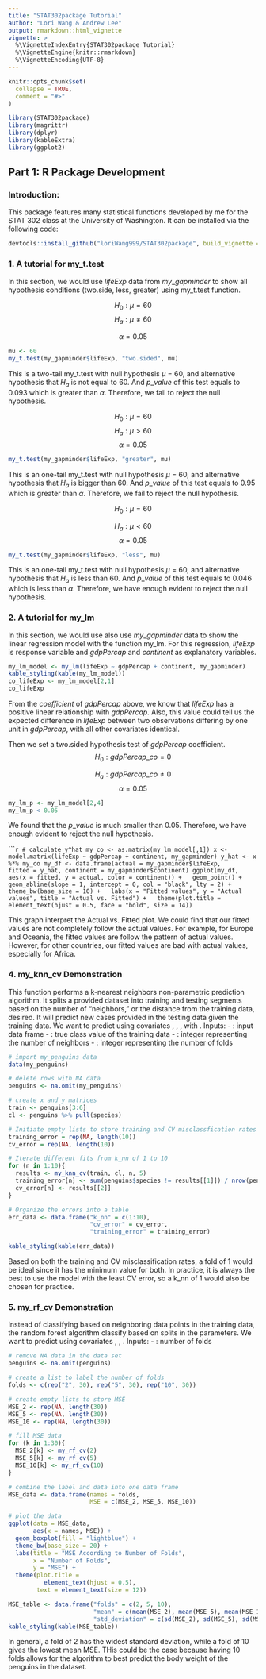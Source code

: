 ```yaml
---
title: "STAT302package Tutorial"
author: "Lori Wang & Andrew Lee"
output: rmarkdown::html_vignette
vignette: >
  %\VignetteIndexEntry{STAT302package Tutorial}
  %\VignetteEngine{knitr::rmarkdown}
  %\VignetteEncoding{UTF-8}
---
```


```r
knitr::opts_chunk$set(
  collapse = TRUE,
  comment = "#>"
)
```

```r
library(STAT302package)
library(magrittr)
library(dplyr)
library(kableExtra)
library(ggplot2)
```

## Part 1: R Package Development

### Introduction:
This package features many statistical functions developed by me for the STAT 302 class at the University of Washington. It can be installed via the following code:
```r
devtools::install_github("loriWang999/STAT302package", build_vignette = TRUE, build_opts = c())
```
### 1. A tutorial for my_t.test
  In this section, we would use $lifeExp$ data from $my\_gapminder$ to show all hypothesis conditions (two.side, less, greater) using my_t.test function.
  
$$H_0: \mu = 60$$
$$H_a: \mu \neq 60$$

$$\alpha = 0.05$$



```r
mu <- 60
my_t.test(my_gapminder$lifeExp, "two.sided", mu)

```
This is a two-tail my_t.test with null hypothesis $\mu$ = 60, and alternative hypothesis that $H_a$ is not equal to 60. And $p\_value$ of this test equals to 0.093 which is greater than $\alpha$. Therefore, we fail to reject the null hypothesis. 

$$H_0: \mu = 60$$
$$H_a: \mu > 60$$
$$\alpha = 0.05$$

```r
my_t.test(my_gapminder$lifeExp, "greater", mu)
```
This is an one-tail my_t.test with null hypothesis $\mu$ = 60, and alternative hypothesis that $H_a$ is bigger than 60. And $p\_value$ of this test equals to 0.95 which is greater than $\alpha$. Therefore, we fail to reject the null hypothesis. 

$$H_0: \mu = 60$$

$$H_a: \mu < 60$$
$$\alpha = 0.05$$

```r
my_t.test(my_gapminder$lifeExp, "less", mu)
```
This is an one-tail my_t.test with null hypothesis $\mu$ = 60, and alternative hypothesis that $H_a$ is less than 60. And $p\_value$ of this test equals to 0.046 which is less than $\alpha$. Therefore, we have enough evident to reject the null hypothesis. 

### 2. A tutorial for my_lm
In this section, we would use also use $my\_gapminder$ data to show the linear regression model with the function my_lm. For this regression, $lifeExp$ is response variable and $gdpPercap$ and $continent$ as explanatory variables.

```r
my_lm_model <- my_lm(lifeExp ~ gdpPercap + continent, my_gapminder)
kable_styling(kable(my_lm_model))
co_lifeExp <- my_lm_model[2,1]
co_lifeExp 
```
From the $coefficient$ of $gdpPercap$ above, we know that $lifeExp$ has a positive linear relationship with $gdpPercap$. Also, this value could tell us the expected difference in $lifeExp$ between two observations differing by one unit in $gdpPercap$, with all other covariates identical.


Then we set a two.sided hypothesis test of $gdpPercap$ coefficient.
$$H_0: gdpPercap\_co = 0$$

$$H_a: gdpPercap\_co \neq 0$$
$$\alpha = 0.05$$
```r
my_lm_p <- my_lm_model[2,4]
my_lm_p < 0.05
```

We found that the $p\_value$ is much smaller than 0.05. Therefore, we have enough evident to reject the null hypothesis. 

``````r
# calculate y^hat
my_co <- as.matrix(my_lm_model[,1])
x <- model.matrix(lifeExp ~ gdpPercap + continent, my_gapminder)
y_hat <- x %*% my_co
my_df <- data.frame(actual = my_gapminder$lifeExp,
                    fitted = y_hat, continent = my_gapminder$continent)
ggplot(my_df, aes(x = fitted, y = actual, color = continent)) +
  geom_point() +
  geom_abline(slope = 1, intercept = 0, col = "black", lty = 2) + 
  theme_bw(base_size = 10) +
  labs(x = "Fitted values", y = "Actual values", title = "Actual vs. Fitted") +
  theme(plot.title = element_text(hjust = 0.5, face = "bold", size = 14))
```



This graph interpret the Actual vs. Fitted plot. We could find that our fitted values are not completely follow the actual values. For example, for Europe and Oceania, the fitted values are follow the pattern of actual values. However, for other countries, our fitted values are bad with actual values, especially for Africa. 

### 4. my_knn_cv Demonstration
This function performs a k-nearest neighbors non-parametric prediction algorithm. It splits a provided dataset into training and testing segments based on
the number of "neighbors," or the distance from the training data, desired. It will predict new cases provided in the testing data given the training data.
We want to predict \code{species} using covariates \code{bill_length_mm}, \code{bill_depth_mm}, \code{flipper_length_mm}, \code{body_mass_g} with \code{k_cv = 5}.
Inputs:
- \code{train}: input data frame
- \code{cl}: true class value of the training data
- \code{k_nn}: integer representing the number of neighbors
- \code{k_cv}: integer representing the number of folds

```r

# import my_penguins data
data(my_penguins)

# delete rows with NA data
penguins <- na.omit(my_penguins)

# create x and y matrices
train <- penguins[3:6]
cl <- penguins %>% pull(species)

# Initiate empty lists to store training and CV misclassfication rates
training_error = rep(NA, length(10))
cv_error = rep(NA, length(10))

# Iterate different fits from k_nn of 1 to 10
for (n in 1:10){
  results <- my_knn_cv(train, cl, n, 5)
  training_error[n] <- sum(penguins$species != results[[1]]) / nrow(penguins)
  cv_error[n] <- results[[2]]
}

# Organize the errors into a table
err_data <- data.frame("k_nn" = c(1:10),
                       "cv_error" = cv_error,
                       "training_error" = training_error)

kable_styling(kable(err_data))
```


Based on both the training and CV misclassification rates, a fold of 1 would be ideal since it has the minimum value for both. In practice, it is always the best to use the model with the least CV error, so a k_nn of 1 would also be chosen for practice.

### 5. my_rf_cv Demonstration
Instead of classifying based on neighboring data points in the training data,
the random forest algorithm classify based on splits in the parameters.
We want to predict \code{body_mass_g} using covariates \code{bill_length_mm}, \code{bill_depth_mm}, \code{flipper_length_mm}.
Inputs:
- \code{k}: number of folds
```r
# remove NA data in the data set
penguins <- na.omit(penguins)

# create a list to label the number of folds
folds <- c(rep("2", 30), rep("5", 30), rep("10", 30))

# create empty lists to store MSE
MSE_2 <- rep(NA, length(30))
MSE_5 <- rep(NA, length(30))
MSE_10 <- rep(NA, length(30))

# fill MSE data
for (k in 1:30){
  MSE_2[k] <- my_rf_cv(2)
  MSE_5[k] <- my_rf_cv(5)
  MSE_10[k] <- my_rf_cv(10)
}

# combine the label and data into one data frame
MSE_data <- data.frame(names = folds,
                       MSE = c(MSE_2, MSE_5, MSE_10))
```
```r
# plot the data
ggplot(data = MSE_data,
       aes(x = names, MSE)) +
  geom_boxplot(fill = "lightblue") +
  theme_bw(base_size = 20) +
  labs(title = "MSE According to Number of Folds",
       x = "Number of Folds",
       y = "MSE") +
  theme(plot.title =
          element_text(hjust = 0.5),
        text = element_text(size = 12))  
```
```r
MSE_table <- data.frame("folds" = c(2, 5, 10),
                        "mean" = c(mean(MSE_2), mean(MSE_5), mean(MSE_10)),
                        "std_deviation" = c(sd(MSE_2), sd(MSE_5), sd(MSE_10)))
kable_styling(kable(MSE_table))
```
In general, a fold of 2 has the widest standard deviation, while a fold of 10 gives the lowest mean MSE. THis could be the case because having 10 folds allows for the algorithm to best predict the body weight of the penguins in the dataset.


